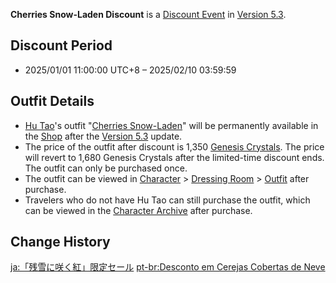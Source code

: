 {{Event
|name              = Cherries Snow-Laden Discount
|image             = Cherries Snow-Laden Discount.png
|type              = In-Game
|group             = Discount
|time_known        = yes
|time_start        = 2025-01-01 11:00:00
|time_start_offset = GMT+8
|time_end          = 2025-02-10 03:59:59
|link              = https://www.hoyolab.com/article/35948968
}}
{{Description|[[Hu Tao]]'s outfit "[[Cherries Snow-Laden]]"  is available at a limited-time discount in the [[Character Outfit Shop|Shop]]!}}
'''Cherries Snow-Laden Discount''' is a [[Discount Event]] in [[Version 5.3]].

==Discount Period==
* 2025/01/01 11:00:00 UTC+8 – 2025/02/10 03:59:59

==Outfit Details==
* [[Hu Tao]]'s outfit "[[Cherries Snow-Laden]]" will be permanently available in the [[Shop]] after the [[Version 5.3]] update.
* The price of the outfit after discount is 1,350 [[Genesis Crystal]]s. The price will revert to 1,680 Genesis Crystals after the limited-time discount ends. The outfit can only be purchased once.
* The outfit can be viewed in [[Character]] > [[Dressing Room]] > [[Character Outfit|Outfit]] after purchase.
* Travelers who do not have Hu Tao can still purchase the outfit, which can be viewed in the [[Character Archive]] after purchase.

==Change History==
{{Change History|5.3}}

[[ja:「残雪に咲く紅」限定セール]]
[[pt-br:Desconto em Cerejas Cobertas de Neve]]